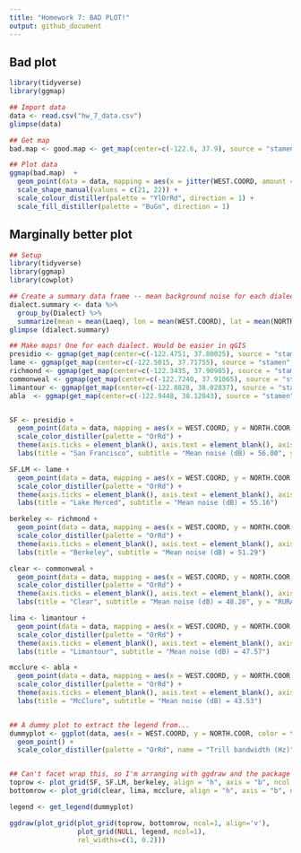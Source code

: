 ```yaml
---
title: "Homework 7: BAD PLOT!"
output: github_document
---
```


## Bad plot
```r

library(tidyverse)
library(ggmap)

## Import data
data <- read.csv("hw_7_data.csv")
glimpse(data)

## Get map
bad.map <- good.map <- get_map(center=c(-122.6, 37.9), source = "stamen", maptype = "watercolor", zoom =10)

## Plot data
ggmap(bad.map)  +
  geom_point(data = data, mapping = aes(x = jitter(WEST.COORD, amount = .1), y = jitter(NORTH.COOR, amount = .06), color = Laeq, fill = trill.bw, shape = Type, size = Dialect), stroke = 3) +
  scale_shape_manual(values = c(21, 22)) +
  scale_colour_distiller(palette = "YlOrRd", direction = 1) +
  scale_fill_distiller(palette = "BuGn", direction = 1)

```







## Marginally better plot
```r
## Setup
library(tidyverse)
library(ggmap)
library(cowplot)

## Create a summary data frame -- mean background noise for each dialect
dialect.summary <- data %>%
  group_by(Dialect) %>%
  summarize(mean = mean(Laeq), lon = mean(WEST.COORD), lat = mean(NORTH.COOR))
glimpse (dialect.summary)

## Make maps! One for each dialect. Would be easier in qGIS
presidio <- ggmap(get_map(center=c(-122.4751, 37.80025), source = "stamen", maptype = "toner-lite", zoom = 15))
lame <- ggmap(get_map(center=c(-122.5015, 37.71755), source = "stamen", maptype = "toner-lite", zoom = 15))
richmond <- ggmap(get_map(center=c(-122.3435, 37.90985), source = "stamen", maptype = "toner-lite", zoom = 15))
commonweal <- ggmap(get_map(center=c(-122.7240, 37.91065), source = "stamen", maptype = "toner-lite", zoom = 15))
limantour <- ggmap(get_map(center=c(-122.8828, 38.02837), source = "stamen", maptype = "toner-lite", zoom = 15))
abla  <- ggmap(get_map(center=c(-122.9448, 38.12043), source = "stamen", maptype = "toner-lite", zoom = 15))


SF <- presidio +
  geom_point(data = data, mapping = aes(x = WEST.COORD, y = NORTH.COOR, color = trill.bw), size = 2.5) +
  scale_color_distiller(palette = "OrRd") +
  theme(axis.ticks = element_blank(), axis.text = element_blank(), axis.title.x = element_blank(), legend.position = "none") +
  labs(title = "San Francisco", subtitle = "Mean noise (dB) = 56.00", y = "URBAN")

SF.LM <- lame +
  geom_point(data = data, mapping = aes(x = WEST.COORD, y = NORTH.COOR, color = trill.bw), size = 2.5) +
  scale_color_distiller(palette = "OrRd") +
  theme(axis.ticks = element_blank(), axis.text = element_blank(), axis.title = element_blank(), legend.position = "none") +
  labs(title = "Lake Merced", subtitle = "Mean noise (dB) = 55.16")

berkeley <- richmond +
  geom_point(data = data, mapping = aes(x = WEST.COORD, y = NORTH.COOR, color = trill.bw), size = 2.5) +
  scale_color_distiller(palette = "OrRd") +
  theme(axis.ticks = element_blank(), axis.text = element_blank(), axis.title = element_blank(), legend.position = "none") +
  labs(title = "Berkeley", subtitle = "Mean noise (dB) = 51.29")

clear <- commonweal +
  geom_point(data = data, mapping = aes(x = WEST.COORD, y = NORTH.COOR, color = trill.bw), size = 2.5) +
  scale_color_distiller(palette = "OrRd") +
  theme(axis.ticks = element_blank(), axis.text = element_blank(), axis.title.x = element_blank(), legend.position = "none") +
  labs(title = "Clear", subtitle = "Mean noise (dB) = 48.20", y = "RURAL")

lima <- limantour +
  geom_point(data = data, mapping = aes(x = WEST.COORD, y = NORTH.COOR, color = trill.bw), size = 2.5) +
  scale_color_distiller(palette = "OrRd") +
  theme(axis.ticks = element_blank(), axis.text = element_blank(), axis.title = element_blank(), legend.position = "none") +
  labs(title = "Limantour", subtitle = "Mean noise (dB) = 47.57")

mcclure <- abla +
  geom_point(data = data, mapping = aes(x = WEST.COORD, y = NORTH.COOR, color = trill.bw), size = 2.5) +
  scale_color_distiller(palette = "OrRd") +
  theme(axis.ticks = element_blank(), axis.text = element_blank(), axis.title = element_blank(), legend.position = "none") +
  labs(title = "McClure", subtitle = "Mean noise (dB) = 43.53")


## A dummy plot to extract the legend from...
dummyplot <- ggplot(data, aes(x = WEST.COORD, y = NORTH.COOR, color = trill.bw)) +
  geom_point() +
  scale_color_distiller(palette = "OrRd", name = "Trill bandwidth (Hz)")


## Can't facet wrap this, so I'm arranging with ggdraw and the package cowplot
toprow <- plot_grid(SF, SF.LM, berkeley, align = "h", axis = "b", ncol = 3)
bottomrow <- plot_grid(clear, lima, mcclure, align = "h", axis = "b", ncol = 3)

legend <- get_legend(dummyplot)

ggdraw(plot_grid(plot_grid(toprow, bottomrow, ncol=1, align='v'),
                 plot_grid(NULL, legend, ncol=1),
                 rel_widths=c(1, 0.2)))
```